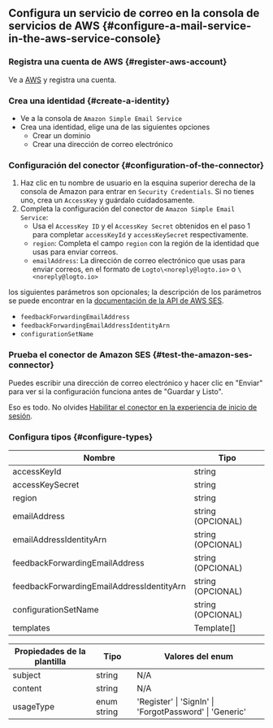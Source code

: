 ## Configura un servicio de correo en la consola de servicios de AWS \{#configure-a-mail-service-in-the-aws-service-console}

### Registra una cuenta de AWS \{#register-aws-account}

Ve a [AWS](https://aws.amazon.com/) y registra una cuenta.

### Crea una identidad \{#create-a-identity}

- Ve a la consola de `Amazon Simple Email Service`
- Crea una identidad, elige una de las siguientes opciones
  - Crear un dominio
  - Crear una dirección de correo electrónico

### Configuración del conector \{#configuration-of-the-connector}

1. Haz clic en tu nombre de usuario en la esquina superior derecha de la consola de Amazon para entrar en `Security Credentials`. Si no tienes uno, crea un `AccessKey` y guárdalo cuidadosamente.
2. Completa la configuración del conector de `Amazon Simple Email Service`:
   - Usa el `AccessKey ID` y el `AccessKey Secret` obtenidos en el paso 1 para completar `accessKeyId` y `accessKeySecret` respectivamente.
   - `region`: Completa el campo `region` con la región de la identidad que usas para enviar correos.
   - `emailAddress`: La dirección de correo electrónico que usas para enviar correos, en el formato de `Logto\<noreply@logto.io>` o `\<noreply@logto.io>`

los siguientes parámetros son opcionales; la descripción de los parámetros se puede encontrar en la [documentación de la API de AWS SES](https://docs.aws.amazon.com/ses/latest/APIReference-V2/API_SendEmail.html).

- `feedbackForwardingEmailAddress`
- `feedbackForwardingEmailAddressIdentityArn`
- `configurationSetName`

### Prueba el conector de Amazon SES \{#test-the-amazon-ses-connector}

Puedes escribir una dirección de correo electrónico y hacer clic en "Enviar" para ver si la configuración funciona antes de "Guardar y Listo".

Eso es todo. No olvides [Habilitar el conector en la experiencia de inicio de sesión](/connectors/email-connectors/#enable-email-sign-up-or-sign-in).

### Configura tipos \{#configure-types}

| Nombre                                    | Tipo              |
| ----------------------------------------- | ----------------- |
| accessKeyId                               | string            |
| accessKeySecret                           | string            |
| region                                    | string            |
| emailAddress                              | string (OPCIONAL) |
| emailAddressIdentityArn                   | string (OPCIONAL) |
| feedbackForwardingEmailAddress            | string (OPCIONAL) |
| feedbackForwardingEmailAddressIdentityArn | string (OPCIONAL) |
| configurationSetName                      | string (OPCIONAL) |
| templates                                 | Template[]        |

| Propiedades de la plantilla | Tipo        | Valores del enum                                        |
| --------------------------- | ----------- | ------------------------------------------------------- |
| subject                     | string      | N/A                                                     |
| content                     | string      | N/A                                                     |
| usageType                   | enum string | 'Register' \| 'SignIn' \| 'ForgotPassword' \| 'Generic' |
